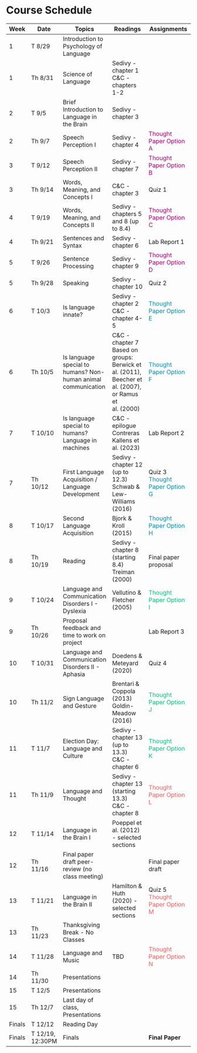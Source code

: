 # Course Schedule {.unnumbered}

| Week   | Date             | Topics                                                        | Readings                                                                                                 | Assignments                                                   |
|--------|----------|-------------------|------------------|----------------------|
| 1      | T 8/29           | Introduction to Psychology of Language                        |                                                                                                          |                                                               |
| 1      | Th 8/31          | Science of Language                                           | Sedivy - chapter 1<br /> C&C - chapters 1-2                                                              |                                                               |
| 2      | T 9/5            | Brief Introduction to Language in the Brain                   | Sedivy - chapter 3                                                                                       |                                                               |
| 2      | Th 9/7           | Speech Perception I                                           | Sedivy - chapter 4                                                                                       | [Thought Paper Option A]{style="color:#A4036F"}               |
| 3      | T 9/12           | Speech Perception II                                          | Sedivy - chapter 7                                                                                       | [Thought Paper Option B]{style="color:#A4036F"}               |
| 3      | Th 9/14          | Words, Meaning, and Concepts I                                | C&C - chapter 3                                                                                          | Quiz 1                                                        |
| 4      | T 9/19           | Words, Meaning, and Concepts II                               | Sedivy - chapters 5 and 8 (up to 8.4)                                                                    | [Thought Paper Option C]{style="color:#A4036F"}               |
| 4      | Th 9/21          | Sentences and Syntax                                          | Sedivy - chapter 6                                                                                       | Lab Report 1                                                  |
| 5      | T 9/26           | Sentence Processing                                           | Sedivy - chapter 9                                                                                       | [Thought Paper Option D]{style="color:#A4036F"}               |
| 5      | Th 9/28          | Speaking                                                      | Sedivy - chapter 10                                                                                      | Quiz 2                                                        |
| 6      | T 10/3           | Is language innate?                                           | Sedivy - chapter 2<br /> C&C - chapter 4-5                                                               | [Thought Paper Option E]{style="color:#048BA8"}               |
| 6      | Th 10/5          | Is language special to humans? Non-human animal communication | C&C - chapter 7<br /> Based on groups: Berwick et al. (2011), Beecher et al. (2007), or Ramus et al. (2000) | [Thought Paper Option F]{style="color:#048BA8"}               |
| 7      | T 10/10          | Is language special to humans? Language in machines           | C&C - epilogue<br /> Contreras Kallens et al. (2023)                                                     | Lab Report 2                                                  |
| 7      | Th 10/12         | First Language Acquisition / Language Development             | Sedivy - chapter 12 (up to 12.3) <br /> Schwab & Lew-Williams (2016)                                     | Quiz 3 <br /> [Thought Paper Option G]{style="color:#048BA8"} |
| 8      | T 10/17          | Second Language Acquisition                                   | Bjork & Kroll (2015)                                                                                     | [Thought Paper Option H]{style="color:#048BA8"}               |
| 8      | Th 10/19         | Reading                                                       | Sedivy - chapter 8 (starting 8.4)<br /> Treiman (2000)                               | Final paper proposal                                          |
| 9      | T 10/24          | Language and Communication Disorders I - Dyslexia             | Vellutino & Fletcher (2005)                                                              | [Thought Paper Option I]{style="color:#12BA7C"}               |
| 9      | Th 10/26         | Proposal feedback and time to work on project                 |                                                                                                          | Lab Report 3                                                  |
| 10     | T 10/31          | Language and Communication Disorders II - Aphasia             | Doedens & Meteyard (2020)                                                                                | Quiz 4                                                        |
| 10     | Th 11/2          | Sign Language and Gesture                                     | Brentari & Coppola (2013)<br /> Goldin-Meadow (2016)                                                     | [Thought Paper Option J]{style="color:#12BA7C"}               |
| 11     | T 11/7           | Election Day: Language and Culture                            | Sedivy - chapter 13 (up to 13.3)<br /> C&C - chapter 6                                                   | [Thought Paper Option K]{style="color:#12BA7C"}               |
| 11     | Th 11/9          | Language and Thought                                          | Sedivy - chapter 13 (starting 13.3)<br />C&C - chapter 8                                                 | [Thought Paper Option L]{style="color:#F05D5E"}               |
| 12     | T 11/14          | Language in the Brain I                                       | Poeppel et al. (2012) - selected sections                                                                                    |                                                               |
| 12     | Th 11/16         | Final paper draft peer-review (no class meeting)              |                                                                                                          | Final paper draft                                             |
| 13     | T 11/21          | Language in the Brain II                                      | Hamilton & Huth (2020) - selected sections                                                                                   | Quiz 5<br />[Thought Paper Option M]{style="color:#F05D5E"}   |
| 13     | Th 11/23         | Thanksgiving Break - No Classes                               |                                                                                                          |                                                               |
| 14     | T 11/28          | Language and Music                                            | TBD                                                                                     | [Thought Paper Option N]{style="color:#F05D5E"}               |
| 14     | Th 11/30         | Presentations                                                 |                                                                                                          |                                                               |
| 15     | T 12/5           | Presentations                                                 |                                                                                                          |                                                               |
| 15     | Th 12/7          | Last day of class, Presentations                              |                                                                                                          |                                                               |
| Finals | T 12/12          | Reading Day                                                   |                                                                                                          |                                                               |
| Finals | T 12/19, 12:30PM | Finals                                                        |                                                                                                          | **Final Paper**                                               |
